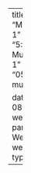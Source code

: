 ---
title: "Multivariate 1"
linktitle: "5: Multivariate 1"
week_id: "05-multivariate1"

date: 2025-08-25
menu:
  weeks:
    parent: Weeks
    weight: 5
type: weeks
---
